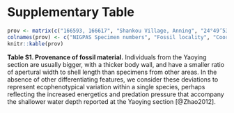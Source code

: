 # Supplementary Table {-#table}

```r
prov <- matrix(c("166593, 166617", "Shankou Village, Anning", "24°49’53’’ N, 102°24’47.9” E", "166594, 166595", "Yaoying Village, Wuding", "25°36’01.2” N, 102°20’04.6” E", "166596--166616", "Ma'anshan Village, Chengjiang", "24°40’37.2” N, 102°58’40.2” E"), nrow=3, ncol=3, byrow=TRUE)
colnames(prov) <- c("NIGPAS Specimen numbers", "Fossil locality", "Coordinates")
knitr::kable(prov)
```

**Table S1. Provenance of fossil material.** Individuals from the Yaoying section are usually bigger, with a thicker body wall, and have a smaller ratio of apertural width to shell length than specimens from other areas. 
In the absence of other differentiating features, we consider these deviations to represent ecophenotypical variation within a single species, perhaps reflecting the increased energetics and predation pressure that accompany the shallower water depth reported at the Yaoying section [@Zhao2012].

\clearpage
